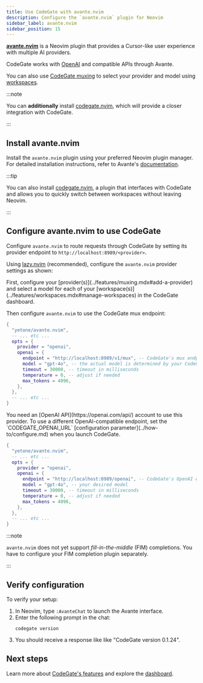 ```yaml
---
title: Use CodeGate with avante.nvim
description: Configure the `avante.nvim` plugin for Neovim
sidebar_label: avante.nvim
sidebar_position: 15
---
```



**[avante.nvim](https://github.com/yetone/avante.nvim)** is a Neovim plugin that
provides a Cursor-like user experience with multiple AI providers.

CodeGate works with [OpenAI](https://openai.com/api/) and compatible APIs
through Avante.

You can also use [CodeGate muxing](../features/muxing.mdx) to select your
provider and model using [workspaces](../features/workspaces.mdx).

:::note

You can **additionally** install
[codegate.nvim](https://github.com/stacklok/codegate.nvim), which will provide a
closer integration with CodeGate.

:::

## Install avante.nvim

Install the `avante.nvim` plugin using your preferred Neovim plugin manager. For
detailed installation instructions, refer to Avante's
[documentation](https://github.com/yetone/avante.nvim?tab=readme-ov-file#installation).

:::tip

You can also install [codegate.nvim](https://github.com/stacklok/codegate.nvim),
a plugin that interfaces with CodeGate and allows you to quickly switch between
workspaces without leaving Neovim.

:::

## Configure avante.nvim to use CodeGate

Configure `avante.nvim` to route requests through CodeGate by setting its
provider endpoint to `http://localhost:8989/<provider>`.

Using [lazy.nvim](https://lazy.folke.io/) (recommended), configure the
`avante.nvim` provider settings as shown:

<Tabs groupId="provider" queryString="provider">
<TabItem value="mux" label="CodeGate muxing" default>
First, configure your [provider(s)](../features/muxing.mdx#add-a-provider) and
select a model for each of your
[workspace(s)](../features/workspaces.mdx#manage-workspaces) in the CodeGate dashboard.

Then configure `avante.nvim` to use the CodeGate mux endpoint:

```lua title="~/.config/nvim/lua/plugins/avante.lua"
{
  "yetone/avante.nvim",
  -- ... etc ...
  opts = {
    provider = "openai",
    openai = {
      endpoint = "http://localhost:8989/v1/mux", -- CodeGate's mux endpoint
      model = "gpt-4o", -- the actual model is determined by your CodeGate workspace
      timeout = 30000, -- timeout in milliseconds
      temperature = 0, -- adjust if needed
      max_tokens = 4096,
    },
  },
  -- ... etc ...
}
```

</TabItem>
<TabItem value="openai" label="OpenAI">
You need an [OpenAI API](https://openai.com/api/) account to use this provider.
To use a different OpenAI-compatible endpoint, set the `CODEGATE_OPENAI_URL`
[configuration parameter](../how-to/configure.md) when you launch CodeGate.

```lua title="~/.config/nvim/lua/plugins/avante.lua"
{
  "yetone/avante.nvim",
  -- ... etc ...
  opts = {
    provider = "openai",
    openai = {
      endpoint = "http://localhost:8989/openai", -- CodeGate's OpenAI endpoint
      model = "gpt-4o", -- your desired model
      timeout = 30000, -- timeout in milliseconds
      temperature = 0, -- adjust if needed
      max_tokens = 4096,
    },
  },
  -- ... etc ...
}
```

</TabItem>
</Tabs>

:::note

`avante.nvim` does not yet support _fill-in-the-middle_ (FIM) completions. You
have to configure your FIM completion plugin separately.

:::

## Verify configuration

To verify your setup:

1. In Neovim, type `:AvanteChat` to launch the Avante interface.
2. Enter the following prompt in the chat:
   ```
   codegate version
   ```
3. You should receive a response like like "CodeGate version 0.1.24".

## Next steps

Learn more about [CodeGate's features](../features/index.mdx) and explore the
[dashboard](../how-to/dashboard.md).
